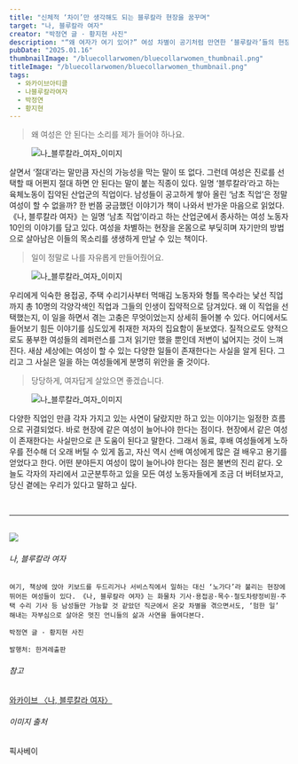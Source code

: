 ```yaml
---
title: "신체적 ‘차이’만 생각해도 되는 블루칼라 현장을 꿈꾸며"
target: "나, 블루칼라 여자"
creator: "박정연 글 · 황지현 사진"
description: "“왜 여자가 여기 있어?” 여성 차별이 공기처럼 만연한 ‘블루칼라’들의 현장에서 자기만의 방법으로 굳건히 일한 ‘블루칼라 여자’들이 있다."
pubDate: "2025.01.16"
thumbnailImage: "/bluecollarwomen/bluecollarwomen_thumbnail.png"
titleImage: "/bluecollarwomen/bluecollarwomen_thumbnail.png"
tags:
  - 와카이브아티클
  - 나블루칼라여자
  - 박정연
  - 황지현
---
```


> 왜 여성은 안 된다는 소리를 제가 들어야 하나요.

<figure class="full-width">
  <img
    src="/bluecollarwomen/bluecollarwomen_content1.jpg"
    alt="나_블루칼라_여자_이미지"
  />
</figure>

살면서 ‘절대’라는 말만큼 자신의 가능성을 막는 말이 또 없다. 그런데 여성은 진로를 선택할 때 어쩐지 절대 하면 안 된다는 말이 붙는 직종이 있다. 일명 ‘블루칼라’라고 하는 육체노동이 집약된 산업군의 직업이다. 남성들이 공고하게 쌓아 올린 ‘남초 직업’은 정말 여성이 할 수 없을까? 한 번쯤 궁금했던 이야기가 책이 나와서 반가운 마음으로 읽었다. 《나, 블루칼라 여자》는 일명 ‘남초 직업’이라고 하는 산업군에서 종사하는 여성 노동자 10인의 이야기를 담고 있다. 여성을 차별하는 현장을 온몸으로 부딪히며 자기만의 방법으로 살아남은 이들의 목소리를 생생하게 만날 수 있는 책이다.

> 일이 정말로 나를 자유롭게 만들어줬어요.

<figure class="full-width">
  <img
    src="/bluecollarwomen/bluecollarwomen_content2.jpg"
    alt="나_블루칼라_여자_이미지"
  />
</figure>

우리에게 익숙한 용접공, 주택 수리기사부터 먹매김 노동자와 형틀 목수라는 낯선 직업까지 총 10명의 각양각색인 직업과 그들의 인생이 집약적으로 담겨있다. 왜 이 직업을 선택했는지, 이 일을 하면서 겪는 고충은 무엇이었는지 상세히 들어볼 수 있다. 어디에서도 들어보기 힘든 이야기를 심도있게 취재한 저자의 집요함이 돋보였다. 질적으로도 양적으로도 풍부한 여성들의 레퍼런스를 그저 읽기만 했을 뿐인데 저변이 넓어지는 것이 느껴진다. 새삼 세상에는 여성이 할 수 있는 다양한 일들이 존재한다는 사실을 알게 된다. 그리고 그 사실은 일을 하는 여성들에게 분명히 위안을 줄 것이다.

> 당당하게, 여자답게 살았으면 좋겠습니다.

<figure class="full-width">
  <img
    src="/bluecollarwomen/bluecollarwomen_content3.jpg"
    alt="나_블루칼라_여자_이미지"
  />
</figure>

다양한 직업인 만큼 각자 가지고 있는 사연이 달랐지만 하고 있는 이야기는 일정한 흐름으로 귀결되었다. 바로 현장에 같은 여성이 늘어나야 한다는 점이다. 현장에서 같은 여성이 존재한다는 사실만으로 큰 도움이 된다고 말한다. 그래서 동료, 후배 여성들에게 노하우를 전수해 더 오래 버틸 수 있게 돕고, 자신 역시 선배 여성에게 많은 걸 배우고 용기를 얻었다고 한다. 어떤 분야든지 여성이 많이 늘어나야 한다는 점은 불변의 진리 같다. 오늘도 각자의 자리에서 고군분투하고 있을 모든 여성 노동자들에게 조금 더 버텨보자고, 당신 곁에는 우리가 있다고 말하고 싶다.

<br />

---

<br />

<div class="target_introduce">
  <img src="/bluecollarwomen/bluecollarwomen_cover.jpg" />

  <div>
    <h6>나, 블루칼라 여자</h6>
    
    여기, 책상에 앉아 키보드를 두드리거나 서비스직에서 일하는 대신 ‘노가다’라 불리는 현장에 뛰어든 여성들이 있다. 《나, 블루칼라 여자》는 화물차 기사·용접공·목수·철도차량정비원·주택 수리 기사 등 남성들만 가능할 것 같았던 직군에서 온갖 차별을 겪으면서도, ‘험한 일’ 해내는 자부심으로 살아온 멋진 언니들의 삶과 사연을 들여다본다.

    박정연 글 · 황지현 사진

    발행처: 한겨레출판

  </div>
</div>

<div class="relations">
  <h6>참고</h6>
  <a href="https://www.womynarchive.com?s=나, 블루칼라 여자" target="_blank">
    와카이브 〈나, 블루칼라 여자〉
  </a>
  <br />
  <h6>이미지 출처</h6>
  <p>픽사베이</p>
</div>
